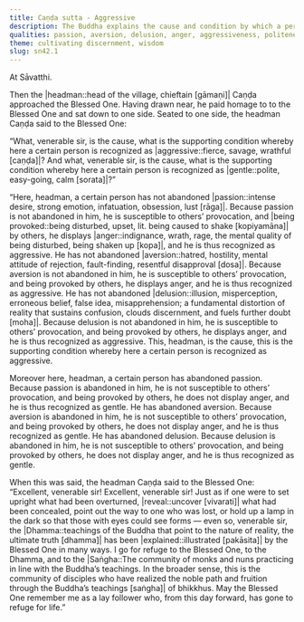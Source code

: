 ```yaml
---
title: Caṇḍa sutta - Aggressive
description: The Buddha explains the cause and condition by which a person comes to be recognized as aggressive or gentle. He illuminates how the presence or absence of passion, aversion, and delusion determines whether one is susceptible to provocation and reacts with anger, or remains unshaken.
qualities: passion, aversion, delusion, anger, aggressiveness, politeness, unassuming
theme: cultivating discernment, wisdom
slug: sn42.1
---
```


At Sāvatthi.

Then the |headman::head of the village, chieftain [gāmaṇi]| Caṇḍa approached the Blessed One. Having drawn near, he paid homage to to the Blessed One and sat down to one side. Seated to one side, the headman Caṇḍa said to the Blessed One:

“What, venerable sir, is the cause, what is the supporting condition whereby here a certain person is recognized as |aggressive::fierce, savage, wrathful [caṇḍa]|? And what, venerable sir, is the cause, what is the supporting condition whereby here a certain person is recognized as |gentle::polite, easy-going, calm [sorata]|?”

“Here, headman, a certain person has not abandoned |passion::intense desire, strong emotion, infatuation, obsession, lust [rāga]|. Because passion is not abandoned in him, he is susceptible to others’ provocation, and |being provoked::being disturbed, upset, lit. being caused to shake [kopiyamāna]| by others, he displays |anger::indignance, wrath, rage, the mental quality of being disturbed, being shaken up [kopa]|, and he is thus recognized as aggressive. He has not abandoned |aversion::hatred, hostility, mental attitude of rejection, fault-finding, resentful disapproval [dosa]|. Because aversion is not abandoned in him, he is susceptible to others’ provocation, and being provoked by others, he displays anger, and he is thus recognized as aggressive. He has not abandoned |delusion::illusion, misperception, erroneous belief, false idea, misapprehension; a fundamental distortion of reality that sustains confusion, clouds discernment, and fuels further doubt [moha]|. Because delusion is not abandoned in him, he is susceptible to others’ provocation, and being provoked by others, he displays anger, and he is thus recognized as aggressive. This, headman, is the cause, this is the supporting condition whereby here a certain person is recognized as aggressive.

Moreover here, headman, a certain person has abandoned passion. Because passion is abandoned in him, he is not susceptible to others’ provocation, and being provoked by others, he does not display anger, and he is thus recognized as gentle. He has abandoned aversion. Because aversion is abandoned in him, he is not susceptible to others’ provocation, and being provoked by others, he does not display anger, and he is thus recognized as gentle. He has abandoned delusion. Because delusion is abandoned in him, he is not susceptible to others’ provocation, and being provoked by others, he does not display anger, and he is thus recognized as gentle.

When this was said, the headman Caṇḍa said to the Blessed One: “Excellent, venerable sir! Excellent, venerable sir! Just as if one were to set upright what had been overturned, |reveal::uncover [vivarati]| what had been concealed, point out the way to one who was lost, or hold up a lamp in the dark so that those with eyes could see forms — even so, venerable sir, the |Dhamma::teachings of the Buddha that point to the nature of reality, the ultimate truth [dhamma]| has been |explained::illustrated [pakāsita]| by the Blessed One in many ways. I go for refuge to the Blessed One, to the Dhamma, and to the |Saṅgha::The community of monks and nuns practicing in line with the Buddha’s teachings. In the broader sense, this is the community of disciples who have realized the noble path and fruition through the Buddha’s teachings [saṅgha]| of bhikkhus. May the Blessed One remember me as a lay follower who, from this day forward, has gone to refuge for life.”